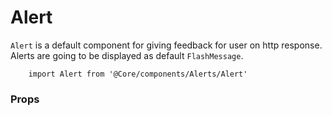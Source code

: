 
<Meta title="Components API|Alert" />

# Alert

`Alert` is a default component for giving feedback for user on http response. Alerts are going to be displayed as default `FlashMessage`.

```
    import Alert from '@Core/components/Alerts/Alert'
```

### Props
<Props of={Alert} />
